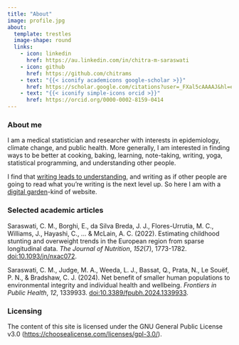 ```yaml
---
title: "About"
image: profile.jpg
about:
  template: trestles
  image-shape: round
  links:
    - icon: linkedin
      href: https://au.linkedin.com/in/chitra-m-saraswati
    - icon: github
      href: https://github.com/chitrams
    - text: "{{< iconify academicons google-scholar >}}"
      href: https://scholar.google.com/citations?user=_FXal5cAAAAJ&hl=en
    - text: "{{< iconify simple-icons orcid >}}"
      href: https://orcid.org/0000-0002-8159-0414
---
```


### About me

I am a medical statistician and researcher with interests in epidemiology, climate change, and public health. More generally, I am interested in finding ways to be better at cooking, baking, learning, note-taking, writing, yoga, statistical programming, and understanding other people.

I find that [writing leads to understanding](https://paulgraham.com/words.html), and writing as if other people are going to read what you're writing is the next level up. So here I am with a [digital garden](https://www.technologyreview.com/2020/09/03/1007716/digital-gardens-let-you-cultivate-your-own-little-bit-of-the-internet/)-kind of website.

### Selected academic articles

Saraswati, C. M., Borghi, E., da Silva Breda, J. J., Flores-Urrutia, M. C., Williams, J., Hayashi, C., ... & McLain, A. C. (2022). Estimating childhood stunting and overweight trends in the European region from sparse longitudinal data. *The Journal of Nutrition*, *152*(7), 1773-1782. [doi:10.1093/jn/nxac072](https://doi.org/10.1093/jn/nxac072).

Saraswati, C. M., Judge, M. A., Weeda, L. J., Bassat, Q., Prata, N., Le Souëf, P. N., & Bradshaw, C. J. (2024). Net benefit of smaller human populations to environmental integrity and individual health and wellbeing. *Frontiers in Public Health*, *12*, 1339933. [doi:10.3389/fpubh.2024.1339933](https://doi.org/10.3389/fpubh.2024.1339933).

### Licensing

The content of this site is licensed under the GNU General Public License v3.0 (<https://choosealicense.com/licenses/gpl-3.0/>).